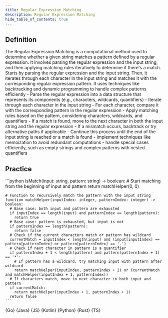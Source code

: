 ```yaml
---
title: Regular Expression Matching
description: Regular Expression Matching
hide_table_of_contents: true
---
```





## Definition

<Tabs queryString="primary">
  <TabItem value="definition" label="Definition">
    The Regular Expression Matching is a computational method used to determine whether a given string matches a pattern defined by a regular expression. It involves parsing the regular expression and the input string, and then applying matching rules iteratively to determine if there's a match.
  </TabItem>
  <TabItem value="how" label="Explanation">
    Starts by parsing the regular expression and the input string. Then, it iterates through each character in the input string and matches it with the corresponding regular expression pattern. It uses techniques like backtracking and dynamic programming to handle complex patterns efficiently
  </TabItem>
  <TabItem value="guidance" label="Guidance">
    - Parse the regular expression into a data structure that represents its components (e.g., characters, wildcards, quantifiers)
    - Iterate through each character in the input string
    - For each character, compare it with the corresponding pattern in the regular expression
    - Apply matching rules based on the pattern, considering characters, wildcards, and quantifiers
    - If a match is found, move to the next character in both the input string and the regular expression
    - If a mismatch occurs, backtrack or try alternative paths if applicable
    - Continue this process until the end of the input string is reached or a match is found
  </TabItem>
  <TabItem value="tips" label="Tips">
    - implement techniques like memoization to avoid redundant computations
    - handle special cases efficiently, such as empty strings and complex patterns with nested quantifiers
  </TabItem>
</Tabs>

## Practice

<Tabs queryString="primary">
  <TabItem value="practice" label="Practice">
    ```python
    isMatch(input: string, pattern: string) -> boolean:
      # Start matching from the beginning of input and pattern
      return matchHelper(0, 0)

    # Function to recursively match the pattern with the input string
    function matchHelper(inputIndex: integer, patternIndex: integer) -> boolean:
      # Base case: both input and pattern are exhausted
      if inputIndex == length(input) and patternIndex == length(pattern):
        return true
      # Base case: pattern is exhausted, but input is not
      if patternIndex == length(pattern):
        return false
      # Check if the current characters match or pattern has wildcard
      currentMatch = inputIndex < length(input) and (input[inputIndex] == pattern[patternIndex] or pattern[patternIndex] == '.')
      # Check if next character in pattern is a quantifier
      if patternIndex + 1 < length(pattern) and pattern[patternIndex + 1] == '*':
        # If pattern has a wildcard, try matching input with pattern after wildcard
        return matchHelper(inputIndex, patternIndex + 2) or (currentMatch and matchHelper(inputIndex + 1, patternIndex))
      # If characters match, move to next character in both input and pattern
      if currentMatch:
        return matchHelper(inputIndex + 1, patternIndex + 1)
      return false
    ```
  </TabItem>
  <TabItem value="solution" label="Solution">
    <Tabs queryString="code">
      <TabItem
        value="go"
        label=""
        attributes={{ title: "Go Lang", className: "code_lang go m" }}
      >
        <CodeBlock language="go">{Go}</CodeBlock>
      </TabItem>
      <TabItem
        value="java"
        label=""
        attributes={{ title: "Java", className: "code_lang java m" }}
      >
        <CodeBlock language="java">{Java}</CodeBlock>
      </TabItem>
      <TabItem
        value="js"
        label=""
        attributes={{ title: "JavaScript", className: "code_lang js m" }}
      >
        <CodeBlock language="js">{JS}</CodeBlock>
      </TabItem>
      <TabItem
        value="kotlin"
        label=""
        attributes={{ title: "Kotlin", className: "code_lang kotlin m" }}
      >
        <CodeBlock language="kotlin">{Kotlin}</CodeBlock>
      </TabItem>
      <TabItem
        value="python"
        label=""
        attributes={{ title: "Python", className: "code_lang python m" }}
      >
        <CodeBlock language="python">{Python}</CodeBlock>
      </TabItem>
      <TabItem
        value="rust"
        label=""
        attributes={{ title: "Rust", className: "code_lang rust m" }}
      >
        <CodeBlock language="rust">{Rust}</CodeBlock>
      </TabItem>
      <TabItem
        value="ts"
        label=""
        attributes={{ title: "TypeScript", className: "code_lang ts m" }}
      >
        <CodeBlock language="ts">{TS}</CodeBlock>
      </TabItem>
    </Tabs>
  </TabItem>
</Tabs>
